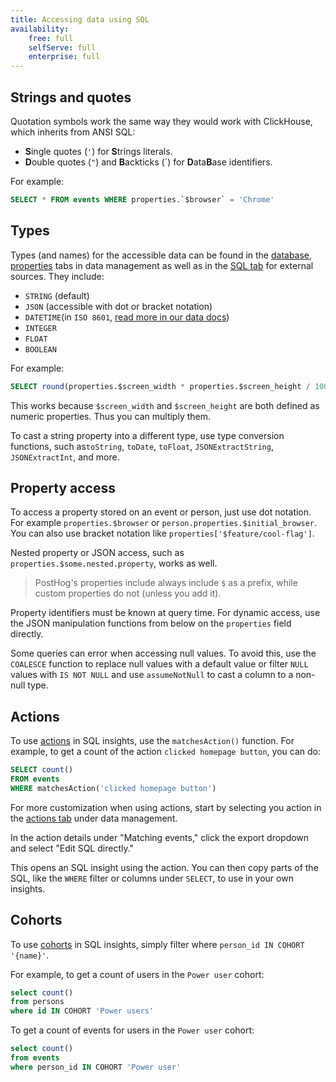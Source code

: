 ```yaml
---
title: Accessing data using SQL
availability:
    free: full
    selfServe: full
    enterprise: full
---
```


## Strings and quotes

Quotation symbols work the same way they would work with ClickHouse, which inherits from ANSI SQL:

- **S**ingle quotes (`'`) for **S**trings literals.
- **D**ouble quotes (`"`) and **B**ackticks (\`) for **D**ata**B**ase identifiers.

For example:

```sql
SELECT * FROM events WHERE properties.`$browser` = 'Chrome'
```

## Types

Types (and names) for the accessible data can be found in the [database](https://us.posthog.com/data-management/database), [properties](https://us.posthog.com/data-management/properties) tabs in data management as well as in the [SQL tab](https://us.posthog.com/sql) for external sources. They include:

- `STRING` (default)
- `JSON` (accessible with dot or bracket notation)
- `DATETIME`(in `ISO 8601`, [read more in our data docs](/docs/data/timestamps))
- `INTEGER`
- `FLOAT`
- `BOOLEAN`

For example:

```sql
SELECT round(properties.$screen_width * properties.$screen_height / 1000000, 2) as `Screen MegaPixels` FROM events LIMIT 100
```

This works because `$screen_width` and `$screen_height` are both defined as numeric properties. Thus you can multiply them.

To cast a string property into a different type, use type conversion functions, such as`toString`, `toDate`, `toFloat`, `JSONExtractString`, `JSONExtractInt`, and more.

## Property access

To access a property stored on an event or person, just use dot notation. For example `properties.$browser` or `person.properties.$initial_browser`. You can also use bracket notation like `properties['$feature/cool-flag']`.

Nested property or JSON access, such as `properties.$some.nested.property`, works as well.

> PostHog's properties include always include `$` as a prefix, while custom properties do not (unless you add it).

Property identifiers must be known at query time. For dynamic access, use the JSON manipulation functions from below on the `properties` field directly.

Some queries can error when accessing null values. To avoid this, use the `COALESCE` function to replace null values with a default value or filter `NULL` values with `IS NOT NULL` and use `assumeNotNull` to cast a column to a non-null type.

## Actions

To use [actions](/docs/data/actions) in SQL insights, use the `matchesAction()` function. For example, to get a count of the action `clicked homepage button`, you can do:

```sql
SELECT count() 
FROM events 
WHERE matchesAction('clicked homepage button')
```

For more customization when using actions, start by selecting you action in the [actions tab](https://us.posthog.com/data-management/actions) under data management.

In the action details under "Matching events," click the export dropdown and select "Edit SQL directly."

<ProductScreenshot
  imageLight="https://res.cloudinary.com/dmukukwp6/image/upload/v1714065991/posthog.com/contents/images/docs/product-analytics/action-sql-light.png" 
  imageDark="https://res.cloudinary.com/dmukukwp6/image/upload/v1714065992/posthog.com/contents/images/docs/product-analytics/action-sql-dark.png" 
  alt="Action SQL" 
  classes="rounded"
/>

This opens an SQL insight using the action. You can then copy parts of the SQL, like the `WHERE` filter or columns under `SELECT`, to use in your own insights.

## Cohorts

To use [cohorts](/docs/data/cohorts) in SQL insights, simply filter where `person_id IN COHORT '{name}'`.

For example, to get a count of users in the `Power user` cohort:

```sql
select count()
from persons
where id IN COHORT 'Power users'
```

To get a count of events for users in the `Power user` cohort:

```sql
select count()
from events
where person_id IN COHORT 'Power user'
```
